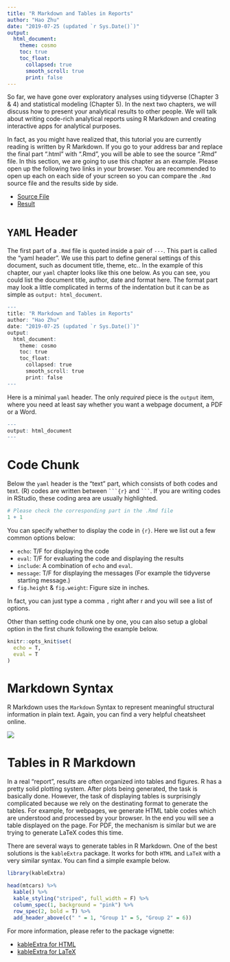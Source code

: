 ```yaml
---
title: "R Markdown and Tables in Reports"
author: "Hao Zhu"
date: "2019-07-25 (updated `r Sys.Date()`)"
output: 
  html_document:
    theme: cosmo
    toc: true
    toc_float:
      collapsed: true
      smooth_scroll: true
      print: false
---
```


So far, we have gone over exploratory analyses using tidyverse (Chapter 3 & 4) and statistical modeling (Chapter 5). In the next two chapters, we will discuss how to present your analytical results to other people. We will talk about writing code-rich analytical reports using R Markdown and creating interactive apps for analytical purposes. 

In fact, as you might have realized that, this tutorial you are currently reading is written by R Markdown. If you go to your address bar and replace the final part ".html" with ".Rmd", you will be able to see the source ".Rmd" file. In this section, we are going to use this chapter as an example. Please open up the following two links in your browser. You are recommended to open up each on each side of your screen so you can compare the `.Rmd` source file and the results side by side. 

- [Source File](https://github.com/hebrewseniorlife/data_science_workshops/blob/master/06_rmarkdown.Rmd)
- [Result](https://keen-morse-23c558.netlify.com/06_rmarkdown.html)

# `YAML` Header
The first part of a `.Rmd` file is quoted inside a pair of `---`. This part is called the "yaml header". We use this part to define general settings of this document, such as document title, theme, etc.. In the example of this chapter, our `yaml` chapter looks like this one below. As you can see, you could list the document title, author, date and format here. The format part may look a little complicated in terms of the indentation but it can be as simple as `output: html_document`.

```r
---
title: "R Markdown and Tables in Reports"
author: "Hao Zhu"
date: "2019-07-25 (updated `r Sys.Date()`)"
output: 
  html_document:
    theme: cosmo
    toc: true
    toc_float:
      collapsed: true
      smooth_scroll: true
      print: false
---
```

Here is a minimal `yaml` header. The only *required* piece is the `output` item, where you need at least say whether you want a webpage document, a PDF or a Word.

```r
---
output: html_document
---
```

# Code Chunk
Below the `yaml` header is the "text" part, which consists of both codes and text. (R) codes are written between ```` ```{r} ```` and ```` ``` ````. If you are writing codes in RStudio, these coding area are usually highlighted. 

```r
# Please check the corresponding part in the .Rmd file
1 + 1
```

You can specify whether to display the code in `{r}`. Here we list out a few common options below:

- `echo`: T/F for displaying the code
- `eval`: T/F for evaluating the code and displaying the results
- `include`: A combination of `echo` and `eval`. 
- `message`: T/F for displaying the messages (For example the tidyverse starting message.)
- `fig.height` & `fig.weight`: Figure size in inches. 

In fact, you can just type a comma `,` right after r and you will see a list of options. 

Other than setting code chunk one by one, you can also setup a global option in the first chunk following the example below.

```r
knitr::opts_knit$set(
  echo = T,
  eval = T
)
```

# Markdown Syntax

R Markdown uses the `Markdown` Syntax to represent meaningful structural information in plain text. Again, you can find a very helpful cheatsheet online.

![](images/rmd.png)

# Tables in R Markdown
In a real "report", results are often organized into tables and figures. R has a pretty solid plotting system. After plots being generated, the task is basically done. However, the task of displaying tables is surprisingly complicated because we rely on the destinating format to generate the tables. For example, for webpages, we generate HTML table codes which are understood and processed by your browser. In the end you will see a table displayed on the page. For PDF, the mechanism is similar but we are trying to generate LaTeX codes this time. 

There are several ways to generate tables in R Markdown. One of the best solutions is the `kableExtra` package. It works for both `HTML` and `LaTeX` with a very similar syntax. You can find a simple example below. 

```r
library(kableExtra)

head(mtcars) %>%
  kable() %>%
  kable_styling("striped", full_width = F) %>%
  column_spec(1, background = "pink") %>%
  row_spec(2, bold = T) %>%
  add_header_above(c(" " = 1, "Group 1" = 5, "Group 2" = 6))
```

For more information, please refer to the package vignette:

- [kableExtra for HTML](https://haozhu233.github.io/kableExtra/awesome_table_in_html.html)
- [kableExtra for LaTeX](https://haozhu233.github.io/kableExtra/awesome_table_in_pdf.pdf)